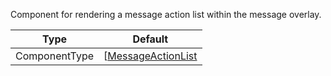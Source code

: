Component for rendering a message action list within the message overlay.

| Type          | Default                                                                                                                                           |
| ------------- | ------------------------------------------------------------------------------------------------------------------------------------------------- |
| ComponentType | [[MessageActionList](https://github.com/GetStream/stream-chat-react-native/blob/main/package/src/components/MessageOverlay/MessageActionList.tsx) |
